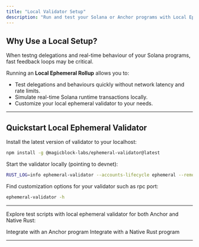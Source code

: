 ```yaml
---
title: "Local Validator Setup"
description: "Run and test your Solana or Anchor programs with Local Ephemeral Rollups"
---
```


## Why Use a Local Setup?

When testng delegations and real-time behaviour of your Solana programs, fast feedback loops may be critical.

Running an **Local Ephemeral Rollup** allows you to:

- Test delegations and behaviours quickly without network latency and rate limits.
- Simulate real-time Solana runtime transactions locally.
- Customize your local ephemeral validator to your needs.

---

## Quickstart Local Ephemeral Validator

Install the latest version of validator to your localhost:

```bash
npm install -g @magicblock-labs/ephemeral-validator@latest
```

Start the validator locally (pointing to devnet):

```bash
RUST_LOG=info ephemeral-validator --accounts-lifecycle ephemeral --remote-url "https://rpc.magicblock.app/devnet"
```

Find customization options for your validator such as rpc port:

```bash
ephemeral-validator -h
```

---

Explore test scripts with local ephemeral validator for both Anchor and Native Rust:

<CardGroup cols={2}>
  <Card
    title="Anchor"
    icon="anchor"
    href="/pages/get-started/how-integrate-your-program/anchor"
    iconType="duotone"
  >
    Integrate with an Anchor program
  </Card>
  <Card
    title="Native Rust"
    icon="rust"
    href="/pages/get-started/how-integrate-your-program/rust"
    iconType="duotone"
  >
    Integrate with a Native Rust program
  </Card>
</CardGroup>

---
